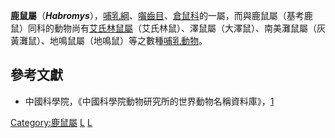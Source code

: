 {{Automatic taxobox
| taxon = Habromys
| authority = Hooper & Musser, 1964
}}

'''鹿鼠屬'''（'''''Habromys'''''），[[哺乳綱|哺乳綱]]、[[囓齒目|囓齒目]]、[[倉鼠科|倉鼠科]]的一屬，而與鹿鼠屬（基考鹿鼠）同科的動物尚有[[艾氏林鼠屬|艾氏林鼠屬]]（艾氏林鼠）、澤鼠屬（大澤鼠）、南美灘鼠屬（灰黃灘鼠）、地鳴鼠屬（地鳴鼠）等之數種[[哺乳動物|哺乳動物]]。

==參考文獻==
*中國科學院，《中國科學院動物研究所的世界動物名稱資料庫》，[https://web.archive.org/web/20050718232917/http://vzd.brim.ac.cn/division/fauna/index.asp]

{{Taxonbar}}
[[Category:鹿鼠屬|Category:鹿鼠屬]]
[[Category:倉鼠科|L]]
[[Category:1964年描述的分类群|L]]